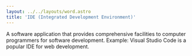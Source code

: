 ```yaml
---
layout: ../../layouts/word.astro
title: 'IDE (Integrated Development Environment)'
---
```

A software application that provides comprehensive facilities to computer programmers for software development. Example: Visual Studio Code is a popular IDE for web development.